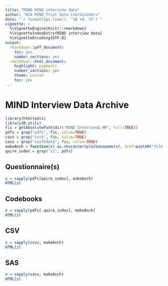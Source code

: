 ```yaml
---
title: "MIND MIND interview data"
author: "NIA MIND Trial Data Coordinators"
date: "`r format(Sys.time(), '%B %d, %Y')`"
vignette: >
  %\VignetteEngine{knitr::rmarkdown}
  %\VignetteIndexEntry{MIND interview data}
  %\VignetteEncoding{UTF-8}
output:
  rmarkdown::pdf_document:
    toc: yes
    number_sections: yes
  rmarkdown::html_document:
    highlight: pygments
    number_sections: yes
    theme: united
    toc: yes
---
```


# MIND Interview Data Archive

```r
library(htmltools)
library(R.utils)
fis = getAbsolutePath(dir("MIND_InterviewQ_MM", full=TRUE))
pdfs = grep("pdf$", fis, value=TRUE)
csvs = grep("csv$", fis, value=TRUE)
sass = grep("sas7bdat$", fis, value=TRUE)
makeAnch = function(x) as.character(p(a(basename(x), href=paste0("file://", x))))
qaire_index = grep("v1", pdfs)
```

## Questionnaire(s)

```r
z = sapply(pdfs[qaire_index], makeAnch)
HTML(z)
```

## Codebooks

```r
z = sapply(pdfs[-qaire_index], makeAnch)
HTML(z)
```

## CSV

```r
z = sapply(csvs, makeAnch)
HTML(z)
```

## SAS

```r
z = sapply(sass, makeAnch)
HTML(z)
```
